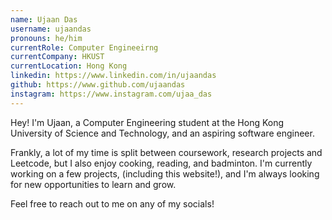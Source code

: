 ```yaml
---
name: Ujaan Das
username: ujaandas
pronouns: he/him
currentRole: Computer Engineeirng
currentCompany: HKUST
currentLocation: Hong Kong
linkedin: https://www.linkedin.com/in/ujaandas
github: https://www.github.com/ujaandas
instagram: https://www.instagram.com/ujaa_das
---
```


Hey! I'm Ujaan, a Computer Engineering student at the Hong Kong University of Science and Technology, and an aspiring software engineer.

Frankly, a lot of my time is split between coursework, research projects and Leetcode,
but I also enjoy cooking, reading, and badminton. I'm currently working on a few projects, (including this website!),
and I'm always looking for new opportunities to learn and grow.

Feel free to reach out to me on any of my socials!
